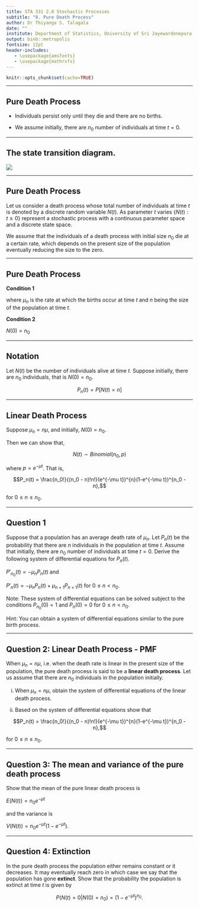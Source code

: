```yaml
---
title: STA 331 2.0 Stochastic Processes
subtitle: "8. Pure Death Process"
author: Dr Thiyanga S. Talagala
date: ""
institute: Department of Statistics, University of Sri Jayewardenepura
output: binb::metropolis
fontsize: 12pt
header-includes:
   - \usepackage{amsfonts}
   - \usepackage{mathrsfs}
---
```


```r
knitr::opts_chunk$set(cache=TRUE)
```

---

## Pure Death Process

- Individuals persist only until they die and there are no births. 

- We assume initially, there are $n_0$ number of individuals at time $t=0$.

---

## The state transition diagram.

![](deathprocess.PNG)



---

## Pure Death Process

Let us consider a death process whose total number of individuals at time $t$ is denoted by a discrete random variable $N(t)$. As parameter $t$ varies $\{N(t): t\geq 0\}$ represent a stochastic process with a continuous parameter space and a discrete state space.

We assume that the individuals of a death process with initial size $n_0$ die at a certain rate, which depends on the present size of the population eventually reducing the size to the zero. 

---

## Pure Death Process


**Condition 1**

\begin{math}
\tiny
 P[N(t+h) = n-k|N(t)=n]=\left\{
    \begin{array}{ll}
          1-\mu_n h + o(h), & k = 0 \\
      \mu_n h + o(h), & \mbox{k=1}\\
      o(h), & k \geq 2. \\
    \end{array}
  \right.
\end{math}

where $\mu_n$ is the rate at which the births occur at time $t$ and $n$ being the size of the population at time $t$. 



**Condition 2**

$N(0) = n_0$

---

## Notation

Let $N(t)$ be the number of individuals alive at time $t$. Suppose initially, there are $n_0$ individuals, that is $N(0) = n_0$.



$$P_n(t) = P[N(t) = n]$$



---

## Linear Death Process

Suppose $\mu_n = n\mu$, and initially,  $N(0) = n_0$.

Then we can show that,

$$N(t) \sim  Binomial (n_0, p)$$

where $p = e^{-\mu t}$. That is,

$$P_n(t) = \frac{n_0!}{(n_0 - n)!n!}(e^{-\mu t})^{n}(1-e^{-\mu t})^{n_0 - n},$$

for $0 \leq n \leq n_0$.

---

## Question 1

Suppose that a population has an average death rate of $\mu_n$. Let $P_n(t)$ be the probability that there are $n$ individuals in the population at time $t$. Assume that initially, there are $n_0$ number of individuals at time $t=0$. Derive the following system of differential equations for $P_n(t)$.

$P'_{n_0}(t) = -\mu_nP_n(t)$ and

$P'_n(t) = -\mu_n P_n(t) + \mu_{n+1}P_{n+1}(t)$ for $0 \leq n < n_0.$

Note: These system of differential equations can be solved subject to the conditions $P_{n_0}(0)=1$ and $P_n(0)=0$ for $0 \leq n < n_0.$

Hint: You can obtain a system of differential equations similar to the pure birth process. 

---

## Question 2: Linear Death Process - PMF

When $\mu_n = n\mu$, i.e. when the death rate is linear in the present size of the population, the pure death process is said to be a **linear death process**. Let us assume that there are $n_0$ individuals in the population initially. 

i) When $\mu_n = n\mu$, obtain the system of differential equations of the linear death process.

ii) Based on the system of differential equations show that


$$P_n(t) = \frac{n_0!}{(n_0 - n)!n!}(e^{-\mu t})^{n}(1-e^{-\mu t})^{n_0 - n},$$

for $0 \leq n \leq n_0$.

---

## Question 3: The mean and variance of the pure death process

Show that the mean of the pure linear death process is 

$E(N(t)) = n_0 e^{-\mu t}$ 

and the variance is 

$V(N(t)) = n_0 e^{-\mu t}(1-e^{-\mu t}).$

---

## Question 4: Extinction

In the pure death process the population either remains constant or it decreases. It may eventually reach zero in which case we say that the population has gone **extinct**. Show that the probability the population is extinct at time $t$ is given by

$$P(N(t)=0|N(0)=n_0)= (1-e^{-\mu t})^{n_0}.$$

<!--https://books.google.lk/books?id=q2XxDwAAQBAJ&pg=PA360&lpg=PA360&dq=%22Use+this+expression+to+show+that+extinction+is+inevitable%22&source=bl&ots=i5grJ6M2Px&sig=ACfU3U2IJZ3QBuGL760RRam2eEqb7ljB4A&hl=en&sa=X&ved=2ahUKEwiksa3OjvfsAhX0zzgGHaVMBhsQ6AEwAXoECAEQAg#v=onepage&q=%22Use%20this%20expression%20to%20show%20that%20extinction%20is%20inevitable%22&f=false-->